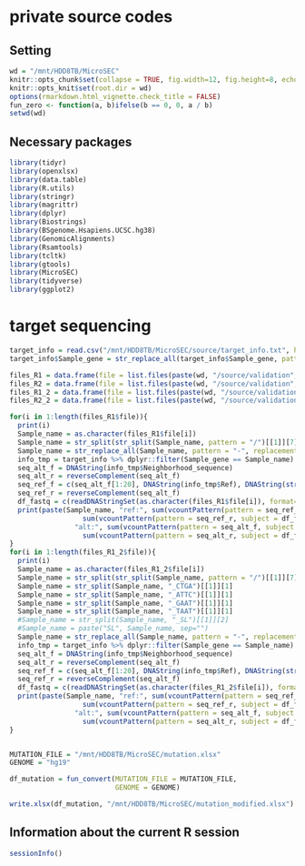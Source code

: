 # private source codes

## Setting
```r
wd = "/mnt/HDD8TB/MicroSEC"
knitr::opts_chunk$set(collapse = TRUE, fig.width=12, fig.height=8, echo=TRUE, warning=FALSE, message=TRUE, comment = "#>")
knitr::opts_knit$set(root.dir = wd)
options(rmarkdown.html_vignette.check_title = FALSE)
fun_zero <- function(a, b)ifelse(b == 0, 0, a / b)
setwd(wd)
```

## Necessary packages
```r
library(tidyr)
library(openxlsx)
library(data.table)
library(R.utils)
library(stringr)
library(magrittr)
library(dplyr)
library(Biostrings)
library(BSgenome.Hsapiens.UCSC.hg38)
library(GenomicAlignments)
library(Rsamtools)
library(tcltk)
library(gtools)
library(MicroSEC)
library(tidyverse)
library(ggplot2)
```

# target sequencing
```r
target_info = read.csv("/mnt/HDD8TB/MicroSEC/source/target_info.txt", header=TRUE, stringsAsFactors=FALSE, sep="\t")
target_info$Sample_gene = str_replace_all(target_info$Sample_gene, pattern="-", replacement="_")

files_R1 = data.frame(file = list.files(paste(wd, "/source/validation", sep = ""), pattern="R1_001.fastq", full.names=T))
files_R2 = data.frame(file = list.files(paste(wd, "/source/validation", sep = ""), pattern="R2_001.fastq", full.names=T))
files_R1_2 = data.frame(file = list.files(paste(wd, "/source/validation_2", sep = ""), pattern="R1_001.fastq", full.names=T))
files_R2_2 = data.frame(file = list.files(paste(wd, "/source/validation_2", sep = ""), pattern="R2_001.fastq", full.names=T))
```

```r

for(i in 1:length(files_R1$file)){
  print(i)
  Sample_name = as.character(files_R1$file[i])
  Sample_name = str_split(str_split(Sample_name, pattern = "/")[[1]][7], "_S")[[1]][1]
  Sample_name = str_replace_all(Sample_name, pattern = "-", replacement = "_")
  info_tmp = target_info %>% dplyr::filter(Sample_gene == Sample_name)
  seq_alt_f = DNAString(info_tmp$Neighborhood_sequence)
  seq_alt_r = reverseComplement(seq_alt_f)
  seq_ref_f = c(seq_alt_f[1:20], DNAString(info_tmp$Ref), DNAString(str_sub(info_tmp$Neighborhood_sequence, -20, -1)))
  seq_ref_r = reverseComplement(seq_alt_f)
  df_fastq = c(readDNAStringSet(as.character(files_R1$file[i]), format="fastq"),  readDNAStringSet(as.character(files_R2$file[i]), format="fastq"))
  print(paste(Sample_name, "ref:", sum(vcountPattern(pattern = seq_ref_f, subject = df_fastq) > 0) +
                  sum(vcountPattern(pattern = seq_ref_r, subject = df_fastq) > 0),
                "alt:", sum(vcountPattern(pattern = seq_alt_f, subject = df_fastq) > 0) +
                  sum(vcountPattern(pattern = seq_alt_r, subject = df_fastq) > 0)))
}
for(i in 1:length(files_R1_2$file)){
  print(i)
  Sample_name = as.character(files_R1_2$file[i])
  Sample_name = str_split(str_split(Sample_name, pattern = "/")[[1]][7], "_GAGA")[[1]][1]
  Sample_name = str_split(Sample_name, "_CTGA")[[1]][1]
  Sample_name = str_split(Sample_name, "_ATTC")[[1]][1]
  Sample_name = str_split(Sample_name, "_GAAT")[[1]][1]
  Sample_name = str_split(Sample_name, "_TAAT")[[1]][1]
  #Sample_name = str_split(Sample_name, "_SL")[[1]][2]
  #Sample_name = paste("SL", Sample_name, sep="")
  Sample_name = str_replace_all(Sample_name, pattern = "-", replacement = "_")
  info_tmp = target_info %>% dplyr::filter(Sample_gene == Sample_name)
  seq_alt_f = DNAString(info_tmp$Neighborhood_sequence)
  seq_alt_r = reverseComplement(seq_alt_f)
  seq_ref_f = c(seq_alt_f[1:20], DNAString(info_tmp$Ref), DNAString(str_sub(info_tmp$Neighborhood_sequence, -20, -1)))
  seq_ref_r = reverseComplement(seq_alt_f)
  df_fastq = c(readDNAStringSet(as.character(files_R1_2$file[i]), format="fastq"),  readDNAStringSet(as.character(files_R2_2$file[i]), format="fastq"))
  print(paste(Sample_name, "ref:", sum(vcountPattern(pattern = seq_ref_f, subject = df_fastq) > 0) +
                  sum(vcountPattern(pattern = seq_ref_r, subject = df_fastq) > 0),
                "alt:", sum(vcountPattern(pattern = seq_alt_f, subject = df_fastq) > 0) +
                  sum(vcountPattern(pattern = seq_alt_r, subject = df_fastq) > 0)))
}



```

```r
MUTATION_FILE = "/mnt/HDD8TB/MicroSEC/mutation.xlsx"
GENOME = "hg19"

df_mutation = fun_convert(MUTATION_FILE = MUTATION_FILE,
                          GENOME = GENOME)

write.xlsx(df_mutation, "/mnt/HDD8TB/MicroSEC/mutation_modified.xlsx")
```
## Information about the current R session
```r
sessionInfo()
```
